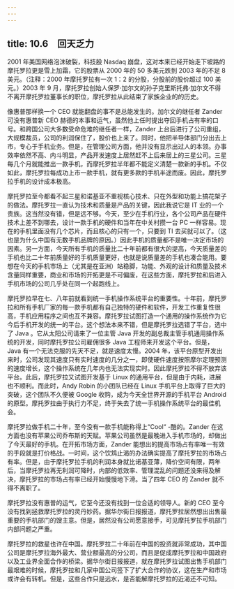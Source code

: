 ```yaml
---
---
---
```

title: 10.6　回天乏力
---



2001 年美国网络泡沫破裂，科技股 Nasdaq 崩盘，这对本来已经开始走下坡路的摩托罗拉更是雪上加霜，它的股票从 2000 年的 50 多美元跌到 2003 年的不足 8 美元。（注释：2000 年摩托罗拉有一次 1：2 的分股，分股前的股价超过 100 美元。）2003 年 9 月，摩托罗拉创始人保罗·加尔文的孙子克里斯托弗·加尔文不得不离开摩托罗拉董事长的职位，摩托罗拉从此结束了家族企业的的历史。

像惠普那样换一个 CEO 就能翻盘的事不是总能发生的。加尔文的继任者 Zander 可没有惠普新 CEO 赫德的本事和运气，虽然他上任时提出夺回手机占有率的口号。和跨国公司大多数受命危难的继任者一样，Zander 上台后进行了公司重组，大规模裁员，公司的利润保住了，股价也上来了。同时，他把半导体部门分出去上市，专心于手机业务。但是，在管理公司方面，他并没有显示出过人的本领。办事效率依然不高、内斗明显，产品开发速度上居然赶不上后来居上的三星公司。三星每几个月就能推出一款手机，而摩托罗拉半年都不能定义清楚一款新的手机。不仅如此，摩托罗拉每成功上市一款手机，就有更多款的手机半途而废。因此，摩托罗拉手机的设计成本极高。

摩托罗拉至今都看不起三星和诺基亚不重视核心技术、只在外型和功能上搞花架子的做法。摩托罗拉一直认为技术和质量是产品的关键，因此我说它是 IT 业的一个贵族。这当然没有错，但是远不够。今天，至少在手机行业，各个公司产品在硬件技术上差不到哪去，设计一款手机的硬件和当年在中关村攒一台 PC 一样容易。现在的手机里面没有几个芯片，而且核心的只有一个，只要到 TI 去买就可以了。（这也是为什么中国有无数手机品牌的原因。）因此手机的质量都不是唯一决定市场的因素。另一方面，今天所有手机的质量比二十年前都有很大的提高，今天质量差的手机也比二十年前质量好的手机质量更好，也就是说质量差的手机也凑合能用。要想在今天的手机市场上（尤其是在亚洲）站稳脚，功能、外观的设计和质量及技术含量同样重要，商业和市场的开拓更是不可偏废，在这些方面，摩托罗拉和后进入手机市场的公司几乎处在同一个起跑线上。

摩托罗拉早在七、八年前就看到统一手机操作系统平台的重要性。十年前，摩托罗拉和所有手机厂家的每一款手机都有自己独特的硬件和软件，开发工作重复性很高，手机应用程序之间也互不兼容。摩托罗拉试图打造一个通用的操作系统作为它今后手机开发的统一的平台。这个想法本来不错，但是摩托罗拉选错了平台，选中了 Java 。它从太阳公司请来了一位主管 Java 开发的副总裁主管手机通用操作系统的开发，同时摩托罗拉公司雇佣很多 Java 工程师来开发这个平台。但是，Java 有一个无法克服的先天不足，就是速度太慢。2004 年，该平台原型开发出来时，公司发现其速度只有实时速度的几分之一，即使硬件速度按照摩尔定理预测的速度增长，这个操作系统在几年内也无法实现实时。因此摩托罗拉不得不放弃该平台。此后，摩托罗拉又试图开发基于 Linux 的通用平台，但是由于内耗，进展也不顺利。而此时，Andy Robin 的小团队已经在 Linux 手机平台上取得了巨大的突破，这个团队不久便被 Google 收购，成为今天全世界开源的手机平台 Android 的原型。摩托罗拉由于执行力不足，终于失去了统一手机操作系统平台的最佳机会。

摩托罗拉做手机二十年，至今没有一款手机能称得上“Cool“ -酷的。Zander 在这方面也没有苹果公司乔布斯的天赋。苹果公司虽然是最晚进入手机市场的，却做出了今天最好的手机。在开拓市场方面，Zander 能想出的提高市场占有率唯一有效的手段就是打价格战。一时间，这个饮鸩止渴的办法确实提高了摩托罗拉的市场占有率。但是，由于摩托罗拉手机的利润本身就比诺基亚薄，降价空间有限，两年后，当摩托罗拉再无利润可降时，内部的低效率、管理混乱的问题还没来得及解决，摩托罗拉的市场占有率已经开始慢慢地下滑。当了四年 CEO 的 Zander 就不得不离职了。

摩托罗拉没有惠普的运气，它至今还没有找到一位合适的领导人。新的 CEO 至今没有找到拯救摩托罗拉的灵丹妙药。据华尔街日报报道，摩托罗拉居然想出出售最重要的手机部门的馊主意。但是，居然没有公司愿意接手，可见摩托罗拉手机部门内部问题之严重。

摩托罗拉的救星也许在中国。摩托罗拉二十年前在中国的投资就非常成功，其中国公司是摩托罗拉海外最大、营业额最高的分公司，而且是促成摩托罗拉和中国政府以及工业界全面合作的桥梁。据华尔街日报报道，就在摩托罗拉试图出售手机部门最艰难的时候，摩托罗拉和几家中国公司签下了扩大合作的协议，这在生产和市场或许会有转机。但是，这些合作只是远水，是否能解摩托罗拉的近渴还不可知。